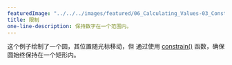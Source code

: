 ---
featuredImage: "../../../images/featured/06_Calculating_Values-03_Constrain-thumbnail.png"
title: 限制
one-line-description: 保持数字在一个范围内。
---

这个例子绘制了一个圆，其位置随光标移动，但
通过使用
<a href="https://p5js.org/reference/#/p5/constrain" target="_blank">constrain()</a>
函数，确保圆始终保持在一个矩形内。
